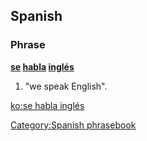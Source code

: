 ==Spanish==

===Phrase===
'''[[se#Spanish|se]] [[hablar|habla]] [[inglés]]'''

# "we speak English".

[[Category:Spanish phrasebook]]

[[ko:se habla inglés]]